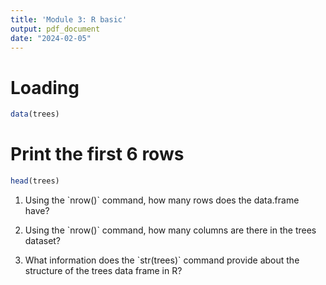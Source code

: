 ```yaml
---
title: 'Module 3: R basic'
output: pdf_document
date: "2024-02-05"
---
```


# Loading
```r
data(trees)
```

# Print the first 6 rows
```r
head(trees)
```

1. Using the \`nrow()\` command, how many rows does the data.frame have?

2. Using the \`nrow()\` command, how many columns are there in the trees dataset?

3. What information does the \`str(trees)\` command provide about the structure of the trees data frame in R?
